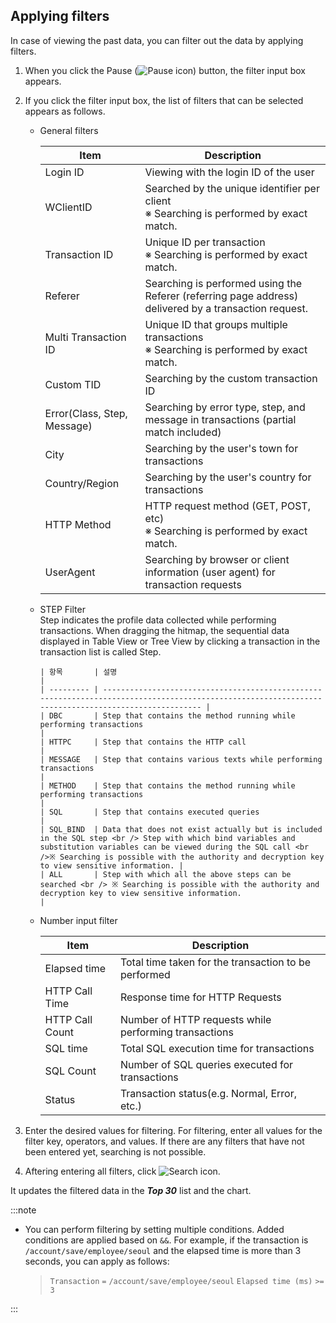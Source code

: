 ## Applying filters

In case of viewing the past data, you can filter out the data by applying filters.

1. When you click the Pause (![Pause icon](/img/ico-pause.svg)) button, the filter input box appears.

2. If you click the filter input box, the list of filters that can be selected appears as follows.

   - General filters  

     | Item                                 | Description                                                                                                            |
     | ------------------------------------ | ---------------------------------------------------------------------------------------------------------------------- |
     | Login ID                             | Viewing with the login ID of the user                                                                                  |
     | WClientID                            | Searched by the unique identifier per client <br /> ※ Searching is performed by exact match.                           |
     | Transaction ID                       | Unique ID per transaction <br /> ※ Searching is performed by exact match.                                              |
     | Referer                              | Searching is performed using the Referer (referring page address) delivered by a transaction request.                  |
     | Multi Transaction ID                 | Unique ID that groups multiple transactions <br /> ※ Searching is performed by exact match.                            |
     | Custom TID                           | Searching by the custom transaction ID                                                                                 |
     | Error(Class, Step, Message)          | Searching by error type, step, and message in transactions (partial match included)                                    |
     | City                                 | Searching by the user's town for transactions                                                                          |
     | Country/Region                       | Searching by the user's country for transactions                                                                       |
     | HTTP Method                          | HTTP request method (GET, POST, etc) <br /> ※ Searching is performed by exact match.                                   |
     | UserAgent                            | Searching by browser or client information (user agent) for transaction requests                                       |

   - STEP Filter\
     Step indicates the profile data collected while performing transactions. When dragging the hitmap, the sequential data displayed in Table View or Tree View by clicking a transaction in the transaction list is called Step.

     ```
     | 항목       | 설명                                                                                                                                                   |
     | --------- | ---------------------------------------------------------------------------------------------------------------------------------------------------- |
     | DBC       | Step that contains the method running while performing transactions                                                                                                             |
     | HTTPC     | Step that contains the HTTP call                                                                                                                             |
     | MESSAGE   | Step that contains various texts while performing transactions                                                                                                                |
     | METHOD    | Step that contains the method running while performing transactions                                                                                                             |
     | SQL       | Step that contains executed queries                                                                                                                             |
     | SQL_BIND  | Data that does not exist actually but is included in the SQL step <br /> Step with which bind variables and substitution variables can be viewed during the SQL call <br />※ Searching is possible with the authority and decryption key to view sensitive information. |
     | ALL       | Step with which all the above steps can be searched <br /> ※ Searching is possible with the authority and decryption key to view sensitive information.                                                          |
     ```

   - Number input filter  

     | Item                  | Description                                           |
     | --------------------- | ----------------------------------------------------- |
     | Elapsed time          | Total time taken for the transaction to be performed  |
     | HTTP Call Time        | Response time for HTTP Requests                       |
     | HTTP Call Count       | Number of HTTP requests while performing transactions |
     | SQL time              | Total SQL execution time for transactions             |
     | SQL Count             | Number of SQL queries executed for transactions       |
     | Status                | Transaction status(e.g. Normal, Error, etc.)          |

3. Enter the desired values for filtering. For filtering, enter all values for the filter key, operators, and values. If there are any filters that have not been entered yet, searching is not possible.

4. Aftering entering all filters, click ![Search icon](/img/ico-btn-search.png). 

It updates the filtered data in the **_Top 30_** list and the <Cmdname sid="transaction_map" className="uitext" /> chart.

:::note

- You can perform filtering by setting multiple conditions. Added conditions are applied based on `&&`. For example, if the transaction is `/account/save/employee/seoul` and the elapsed time is more than 3 seconds, you can apply as follows:

  > `Transaction` `=` `/account/save/employee/seoul` `Elapsed time (ms)` `>=` `3`

:::
